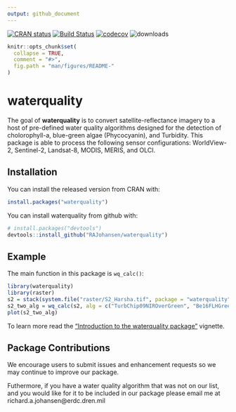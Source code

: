 ```yaml
---
output: github_document
---
```


<!-- README.md is generated from README.Rmd. Please edit that file -->

[![CRAN status](http://www.r-pkg.org/badges/version/waterquality)](https://cran.r-project.org/package=waterquality)
[![Build Status](https://travis-ci.org/RAJohansen/waterquality.png?branch=master)](https://travis-ci.org/RAJohansen/waterquality)
[![codecov](https://codecov.io/gh/RAJohansen/waterquality/branch/master/graph/badge.svg)](https://codecov.io/gh/RAJohansen/waterquality)
![downloads](http://cranlogs.r-pkg.org/badges/grand-total/waterquality)

```r
knitr::opts_chunk$set(
  collapse = TRUE,
  comment = "#>",
  fig.path = "man/figures/README-"
)
```

# waterquality

The goal of **waterquality** is to convert satellite-reflectance imagery to a host of pre-defined water quality algorithms designed for the detection of cholorophyll-a, blue-green algae (Phycocyanin), and Turbidity. 
This package is able to process the following sensor configurations: WorldView-2, Sentinel-2, Landsat-8, MODIS, MERIS, and OLCI.

## Installation

You can install the released version from CRAN with:

```r
install.packages("waterquality")
```

You can install waterquality from github with:

```r
# install.packages("devtools")
devtools::install_github("RAJohansen/waterquality")
```

## Example

The main function in this package is `wq_calc()`:

```r
library(waterquality)
library(raster)
s2 = stack(system.file("raster/S2_Harsha.tif", package = "waterquality"))
s2_two_alg = wq_calc(s2, alg = c("TurbChip09NIROverGreen", "Be16FLHGreenRedNIR"), sat = "sentinel2")
plot(s2_two_alg)
```

To learn more read the ["Introduction to the waterquality package"](https://rajohansen.github.io/waterquality/articles/waterquality_vignette.html) vignette.

## Package Contributions

We encourage users to submit issues and enhancement requests so we may continue to improve our package. 

Futhermore, if you have a water quality algorithm that was not on our list, and you would like for it to be included in our package please email me at richard.a.johansen@erdc.dren.mil
